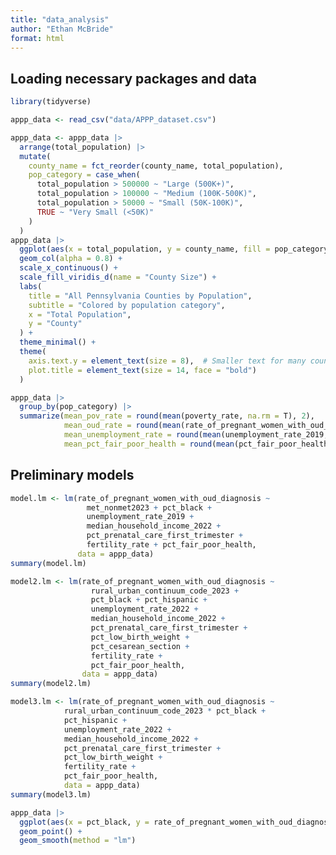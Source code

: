 ```yaml
---
title: "data_analysis"
author: "Ethan McBride"
format: html
---
```


## Loading necessary packages and data

```r
library(tidyverse)

appp_data <- read_csv("data/APPP_dataset.csv")
```

```r
appp_data <- appp_data |>
  arrange(total_population) |>
  mutate(
    county_name = fct_reorder(county_name, total_population),
    pop_category = case_when(
      total_population > 500000 ~ "Large (500K+)",
      total_population > 100000 ~ "Medium (100K-500K)", 
      total_population > 50000 ~ "Small (50K-100K)",
      TRUE ~ "Very Small (<50K)"
    )
  )
appp_data |>
  ggplot(aes(x = total_population, y = county_name, fill = pop_category)) + 
  geom_col(alpha = 0.8) +
  scale_x_continuous() +
  scale_fill_viridis_d(name = "County Size") +
  labs(
    title = "All Pennsylvania Counties by Population",
    subtitle = "Colored by population category",
    x = "Total Population",
    y = "County"
  ) +
  theme_minimal() +
  theme(
    axis.text.y = element_text(size = 8),  # Smaller text for many counties
    plot.title = element_text(size = 14, face = "bold")
  )

appp_data |>
  group_by(pop_category) |>
  summarize(mean_pov_rate = round(mean(poverty_rate, na.rm = T), 2),
            mean_oud_rate = round(mean(rate_of_pregnant_women_with_oud_diagnosis, na.rm = T), 2),
            mean_unemployment_rate = round(mean(unemployment_rate_2019, na.rm = T), 2),
            mean_pct_fair_poor_health = round(mean(pct_fair_poor_health, na.rm = T), 2))
```

## Preliminary models

```r

model.lm <- lm(rate_of_pregnant_women_with_oud_diagnosis ~ 
                 met_nonmet2023 + pct_black + 
                 unemployment_rate_2019 + 
                 median_household_income_2022 + 
                 pct_prenatal_care_first_trimester + 
                 fertility_rate + pct_fair_poor_health, 
               data = appp_data)
summary(model.lm)

model2.lm <- lm(rate_of_pregnant_women_with_oud_diagnosis ~ 
                  rural_urban_continuum_code_2023 +
                  pct_black + pct_hispanic + 
                  unemployment_rate_2022 + 
                  median_household_income_2022 +
                  pct_prenatal_care_first_trimester +
                  pct_low_birth_weight +
                  pct_cesarean_section +
                  fertility_rate + 
                  pct_fair_poor_health,
                data = appp_data)
summary(model2.lm)

model3.lm <- lm(rate_of_pregnant_women_with_oud_diagnosis ~ 
            rural_urban_continuum_code_2023 * pct_black +
            pct_hispanic + 
            unemployment_rate_2022 + 
            median_household_income_2022 +
            pct_prenatal_care_first_trimester +
            pct_low_birth_weight +
            fertility_rate + 
            pct_fair_poor_health, 
            data = appp_data)
summary(model3.lm)
```

```r

appp_data |>
  ggplot(aes(x = pct_black, y = rate_of_pregnant_women_with_oud_diagnosis)) +
  geom_point() +
  geom_smooth(method = "lm")
```

